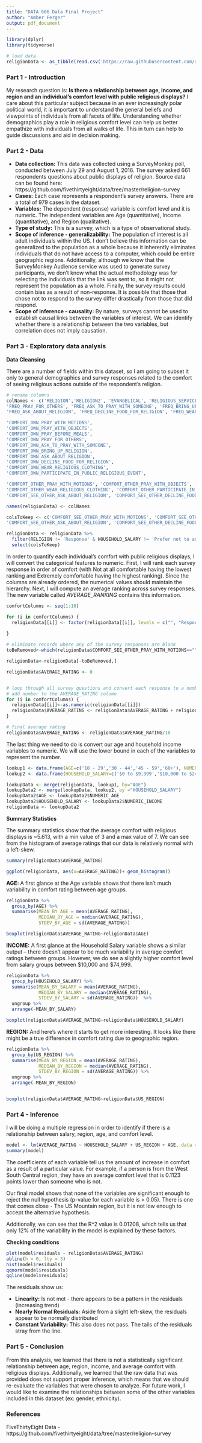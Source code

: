 ---
title: "DATA 606 Data Final Project"
author: "Amber Ferger"
output: pdf_document
---


```{r echo=FALSE, message = FALSE, error = FALSE}

library(dplyr)
library(tidyverse)

# load data
religionData <- as_tibble(read.csv('https://raw.githubusercontent.com/amberferger/DATA606_FinalProject/master/religionData.csv',stringsAsFactors = FALSE))


```


### Part 1 - Introduction
My research question is: **Is there a relationship between age, income, and region and an individual's comfort level with public religious displays?** I care about this particular subject because in an ever increasingly polar political world, it is important to understand the general beliefs and viewpoints of individuals from all facets of life. Understanding whether demographics play a role in religious comfort level can help us better empathize with individuals from all walks of life. This in turn can help to guide discussions and aid in decision making.  


### Part 2 - Data

- **Data collection:** This data was collected using a SurveyMonkey poll, conducted between July 29 and August 1, 2016. The survey asked 661 respondents questions about public displays of religion. Source data can be found here: https://github.com/fivethirtyeight/data/tree/master/religion-survey
- **Cases:**  Each case represents a respondent's survey answers. There are a total of 979 cases in the dataset.
- **Variables:** The dependent (response) variable is comfort level and it is numeric. The independent variables are Age (quantitative), Income (quantitative), and Region (qualitative).
- **Type of study:** This is a survey, which is a type of observational study. 
- **Scope of inference - generalizability:** The population of interest is all adult individuals within the US. I don't believe this information can be generalized to the population as a whole because it inherently eliminates individuals that do not have access to a computer, which could be entire geographic regions. Additionally, although we know that the SurveyMonkey Audience service was used to generate survey participants, we don't know what the actual methodology was for selecting the individuals that the link was sent to, so it might not represent the population as a whole. Finally, the survey results could contain bias as a result of non-response. It is possible that those that chose not to respond to the survey differ drastically from those that did respond.
- **Scope of inference - causality:** By nature, surveys cannot be used to establish causal links between the variables of interest. We can identify whether there is a relationship between the two variables, but correlation does not imply causation. 

### Part 3 - Exploratory data analysis

**Data Cleansing**

There are a number of fields within this dataset, so I am going to subset it only to general demographics and survey responses related to the comfort of seeing religious actions outside of the respondent's religion.

``` {r}
# rename columns
colNames <- c('RELIGION','RELIGION2', 'EVANGELICAL', 'RELIGIOUS_SERVICES', 'FREQ_PRAY_WITH_MOTIONS', 'FREQ_PRAY_WITH_OBJECTS', 'FREQ_PRAY_BEFORE_MEALS',
'FREQ_PRAY_FOR_OTHERS', 'FREQ_ASK_TO_PRAY_WITH_SOMEONE', 'FREQ_BRING_UP_RELIGION',
'FREQ_ASK_ABOUT_RELIGION', 'FREQ_DECLINE_FOOD_FOR_RELIGION', 'FREQ_WEAR_RELIGIOUS_CLOTHING', 'FREQ_PARTICIPATE_IN_PUBLIC_RELIGIOUS_EVENT',

'COMFORT_OWN_PRAY_WITH_MOTIONS',
'COMFORT_OWN_PRAY_WITH_OBJECTS',
'COMFORT_OWN_PRAY_BEFORE_MEALS',
'COMFORT_OWN_PRAY_FOR_OTHERS',
'COMFORT_OWN_ASK_TO_PRAY_WITH_SOMEONE',
'COMFORT_OWN_BRING_UP_RELIGION',
'COMFORT_OWN_ASK_ABOUT_RELIGION',
'COMFORT_OWN_DECLINE_FOOD_FOR_RELIGION',
'COMFORT_OWN_WEAR_RELIGIOUS_CLOTHING',
'COMFORT_OWN_PARTICIPATE_IN_PUBLIC_RELIGIOUS_EVENT',

'COMFORT_OTHER_PRAY_WITH_MOTIONS', 'COMFORT_OTHER_PRAY_WITH_OBJECTS', 'COMFORT_OTHER_PRAY_BEFORE_MEALS', 'COMFORT_OTHER_PRAY_FOR_OTHERS', 'COMFORT_OTHER_ASK_TO_PRAY_WITH_SOMEONE', 'COMFORT_OTHER_BRING_UP_RELIGION', 'COMFORT_OTHER_ASK_ABOUT_RELIGION', 'COMFORT_OTHER_DECLINE_FOOD_FOR_RELIGION',
'COMFORT_OTHER_WEAR_RELIGIOUS_CLOTHING', 'COMFORT_OTHER_PARTICIPATE_IN_PUBLIC_RELIGIOUS_EVENT', 'COMFORT_SEE_OTHER_PRAY_WITH_MOTIONS', 'COMFORT_SEE_OTHER_PRAY_WITH_OBJECTS', 'COMFORT_SEE_OTHER_PRAY_BEFORE_MEALS', 'COMFORT_SEE_OTHER_PRAY_FOR_OTHERS', 'COMFORT_SEE_OTHER_ASK_TO_PRAY_WITH_SOMEONE', 'COMFORT_SEE_OTHER_BRING_UP_RELIGION',
'COMFORT_SEE_OTHER_ASK_ABOUT_RELIGION', 'COMFORT_SEE_OTHER_DECLINE_FOOD_FOR_RELIGION', 'COMFORT_SEE_OTHER_WEAR_RELIGIOUS_CLOTHING', 'COMFORT_SEE_OTHER_PARTICIPATE_IN_PUBLIC_RELIGIOUS_EVENT', 'AGE', 'GENDER', 'HOUSEHOLD_SALARY', 'US_REGION')

names(religionData) <- colNames

colsToKeep <- c('COMFORT_SEE_OTHER_PRAY_WITH_MOTIONS', 'COMFORT_SEE_OTHER_PRAY_WITH_OBJECTS', 'COMFORT_SEE_OTHER_PRAY_BEFORE_MEALS', 'COMFORT_SEE_OTHER_PRAY_FOR_OTHERS', 'COMFORT_SEE_OTHER_ASK_TO_PRAY_WITH_SOMEONE', 'COMFORT_SEE_OTHER_BRING_UP_RELIGION',
'COMFORT_SEE_OTHER_ASK_ABOUT_RELIGION', 'COMFORT_SEE_OTHER_DECLINE_FOOD_FOR_RELIGION', 'COMFORT_SEE_OTHER_WEAR_RELIGIOUS_CLOTHING', 'COMFORT_SEE_OTHER_PARTICIPATE_IN_PUBLIC_RELIGIOUS_EVENT', 'AGE', 'GENDER', 'HOUSEHOLD_SALARY', 'US_REGION')

religionData <- religionData %>%
  filter(RELIGION != 'Response' & HOUSEHOLD_SALARY != 'Prefer not to answer' & US_REGION != '') %>%
  select(colsToKeep)

```

In order to quantify each individual's comfort with public religious displays, I will convert the categorical features to numeric. First, I will rank each survey response in order of comfort (with Not at all comfortable having the lowest ranking and Extremely comfortable having the highest ranking). Since the columns are already ordered, the numerical values should maintain the hierarchy. Next, I will compute an average ranking across survey responses. The new variable called *AVERAGE_RANKING* contains this information.
``` {r} 
comfortColumns <- seq(1:10)

for (i in comfortColumns) {
  religionData[[i]] <- factor(religionData[[i]], levels = c("", "Response", "Not at all comfortable", "Not so comfortable", "Somewhat comfortably", "Very comfortable", "Extremely comfortable"), ordered = TRUE)
  
}

# eliminate records where any of the survey responses are blank
toBeRemoved<-which(religionData$COMFORT_SEE_OTHER_PRAY_WITH_MOTIONS==""|religionData$COMFORT_SEE_OTHER_PRAY_WITH_OBJECTS==""|religionData$COMFORT_SEE_OTHER_PRAY_BEFORE_MEALS==""|religionData$COMFORT_SEE_OTHER_PRAY_FOR_OTHERS==""|religionData$COMFORT_SEE_OTHER_ASK_TO_PRAY_WITH_SOMEONE==""|religionData$COMFORT_SEE_OTHER_BRING_UP_RELIGION==""|religionData$COMFORT_SEE_OTHER_ASK_ABOUT_RELIGION==""|religionData$COMFORT_SEE_OTHER_DECLINE_FOOD_FOR_RELIGION==""|religionData$COMFORT_SEE_OTHER_WEAR_RELIGIOUS_CLOTHING==""|religionData$COMFORT_SEE_OTHER_PARTICIPATE_IN_PUBLIC_RELIGIOUS_EVENT=="")

religionData<-religionData[-toBeRemoved,]

religionData$AVERAGE_RATING <- 0


# loop through all survey questions and convert each response to a number 
# add number to the AVERAGE_RATING column
for (i in comfortColumns) {
  religionData[[i]]<-as.numeric(religionData[[i]])
  religionData$AVERAGE_RATING <- religionData$AVERAGE_RATING + religionData[[i]]
}

# final average rating
religionData$AVERAGE_RATING <- religionData$AVERAGE_RATING/10

```

The last thing we need to do is convert our age and household income variables to numeric. We will use the lower bound in each of the variables to represent the number. 

``` {r}
lookup1 <- data.frame(AGE=c('18 - 29','30 - 44','45 - 59','60+'), NUMERIC_AGE=c(18,30,45,60))
lookup2 <- data.frame(HOUSEHOLD_SALARY=c('$0 to $9,999','$10,000 to $24,999','$25,000 to $49,999','$50,000 to $74,999', '$75,000 to $99,999', '$100,000 to $124,999', '$125,000 to $149,999', '$150,000 to $174,999', '$175,000 to $199,999', '$200,000 and up'), NUMERIC_INCOME=c(0,10000,25000,50000,75000,100000,125000,150000,175000,200000))

lookupData <- merge(religionData, lookup1, by="AGE")
lookupData2 <- merge(lookupData, lookup2, by ="HOUSEHOLD_SALARY")
lookupData2$AGE <- lookupData2$NUMERIC_AGE
lookupData2$HOUSEHOLD_SALARY <- lookupData2$NUMERIC_INCOME
religionData <- lookupData2

```

**Summary Statistics **

The summary statistics show that the average comfort with religious displays is ~5.613, with a min value of 3 and a max value of 7. We can see from the histogram of average ratings that our data is relatively normal with a left-skew. 
``` {r, message = FALSE}
summary(religionData$AVERAGE_RATING)

ggplot(religionData, aes(x=AVERAGE_RATING))+ geom_histogram()

```


**AGE: **
A first glance at the Age variable shows that there isn't much variability in comfort rating between age groups. 
``` {r}
religionData %>%
  group_by(AGE) %>%
  summarise(MEAN_BY_AGE = mean(AVERAGE_RATING),
            MEDIAN_BY_AGE = median(AVERAGE_RATING),
            STDEV_BY_AGE = sd(AVERAGE_RATING)) 

boxplot(religionData$AVERAGE_RATING~religionData$AGE)


```

**INCOME:** 
A first glance at the Household Salary variable shows a similar output -- there doesn't appear to be much variability in average comfort ratings between groups. However, we do see a slightly higher comfort level from salary groups between \$10,000 and \$74,999.
``` {r}

religionData %>%
  group_by(HOUSEHOLD_SALARY) %>%
  summarise(MEAN_BY_SALARY = mean(AVERAGE_RATING),
            MEDIAN_BY_SALARY = median(AVERAGE_RATING),
            STDEV_BY_SALARY = sd(AVERAGE_RATING))  %>%
  ungroup %>%
  arrange(-MEAN_BY_SALARY)

boxplot(religionData$AVERAGE_RATING~religionData$HOUSEHOLD_SALARY)

```


**REGION:**
And here's where it starts to get more interesting. It looks like there might be a true difference in comfort rating due to geographic region. 
``` {r}

religionData %>%
  group_by(US_REGION) %>%
  summarise(MEAN_BY_REGION = mean(AVERAGE_RATING),
            MEDIAN_BY_REGION = median(AVERAGE_RATING),
            STDEV_BY_REGION = sd(AVERAGE_RATING)) %>%
  ungroup %>%
  arrange(-MEAN_BY_REGION)


boxplot(religionData$AVERAGE_RATING~religionData$US_REGION)

```


### Part 4 - Inference

I will be doing a multiple regression in order to identify if there is a relationship between salary, region, age, and comfort level. 

``` {r}

model <- lm(AVERAGE_RATING ~ HOUSEHOLD_SALARY + US_REGION + AGE, data = religionData)
summary(model)

```

The coefficients of each variable tell us the amount of increase in comfort as a result of a particular value. For example, if a person is from the West South Central region, they have an average comfort level that is 0.1123 points lower than someone who is not. 

Our final model shows that none of the variables are significant enough to reject the null hypothesis (p-value for each variable is > 0.05). There is one that comes close - The US Mountain region, but it is not low enough to accept the alternative hypothesis. 

Additionally, we can see that the R^2 value is 0.01208, which tells us that only 12% of the variability in the model is explained by these factors.

**Checking conditions**
``` {r}

plot(model$residuals ~ religionData$AVERAGE_RATING)
abline(h = 0, lty = 3)
hist(model$residuals)
qqnorm(model$residuals)
qqline(model$residuals)

```

The residuals show us:

- **Linearity:** Is not met - there appears to be a pattern in the residuals (increasing trend)
- **Nearly Normal Residuals:** Aside from a slight left-skew, the residuals appear to be normally distributed
- **Constant Variability:** This also does not pass. The tails of the residuals stray from the line. 


### Part 5 - Conclusion
From this analysis, we learned that there is not a statistically significant relationship between age, region, income, and average comfort with religious displays. Additionally, we learned that the raw data that was provided does not support proper inference, which means that we should re-evaluate the variables that were chosen to analyze. For future work, I would like to examine the relationships between some of the other variables included in this dataset (ex: gender, ethnicity). 


### References
FiveThirtyEight Data - https://github.com/fivethirtyeight/data/tree/master/religion-survey
